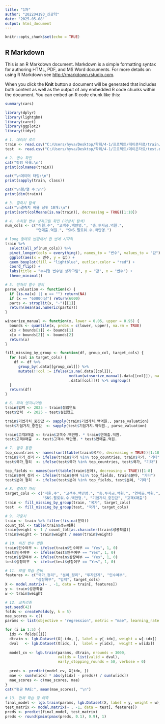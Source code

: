 ---
title: "1차"
author: "202204193_신광혁"
date: "2025-05-08"
output: html_document
---

```{r setup, include=FALSE}
knitr::opts_chunk$set(echo = TRUE)
```

## R Markdown

This is an R Markdown document. Markdown is a simple formatting syntax for authoring HTML, PDF, and MS Word documents. For more details on using R Markdown see <http://rmarkdown.rstudio.com>.

When you click the **Knit** button a document will be generated that includes both content as well as the output of any embedded R code chunks within the document. You can embed an R code chunk like this:

```{r cars}
summary(cars)
```

```{r}
library(dplyr)
library(lightgbm)
library(caret)
library(ggplot2)
library(tidyr)

# 1. 데이터 로드
train <- read.csv("C:/Users/hyva/Desktop/학회/4-1/프로젝트/데이콘자료/train.csv")
test  <- read.csv("C:/Users/hyva/Desktop/학회/4-1/프로젝트/데이콘자료/test.csv")

```

```{r}
# 2. 변수 확인
cat("컬럼 목록:\n")
print(colnames(train))

cat("\n데이터 타입:\n")
print(sapply(train, class))

cat("\n행/열 수:\n")
print(dim(train))
```

```{r}
# 3. 결측치 탐색
cat("\n결측치 비율 상위 10개:\n")
print(sort(colMeans(is.na(train)), decreasing = TRUE)[1:10])
```

```{r}
# 4. 수치형 변수 상자그림 확인 (이상치 탐색)
num_cols <- c("직원.수", "고객수.백만명.", "총.투자금.억원.",
              "연매출.억원.", "SNS.팔로워.수.백만명.")

# long 형태로 변환해서 한 번에 시각화
train %>%
  select(all_of(num_cols)) %>%
  pivot_longer(cols = everything(), names_to = "변수", values_to = "값") %>%
  ggplot(aes(x = 변수, y = 값)) +
  geom_boxplot(fill = "lightblue", outlier.color = "red") +
  coord_flip() +
  labs(title = "수치형 변수별 상자그림", y = "값", x = "변수") +
  theme_minimal()
```


```{r}
# 5. 전처리 함수 정의
parse_valuation <- function(x) {
  if (is.na(x) || x == "") return(NA)
  if (x == "6000이상") return(6000)
  parts <- strsplit(x, "-")[[1]]
  return(mean(as.numeric(parts)))
}

winsorize_manual <- function(x, lower = 0.05, upper = 0.95) {
  bounds <- quantile(x, probs = c(lower, upper), na.rm = TRUE)
  x[x < bounds[1]] <- bounds[1]
  x[x > bounds[2]] <- bounds[2]
  return(x)
}

fill_missing_by_group <- function(df, group_col, target_cols) {
  for (col in target_cols) {
    df <- df %>%
      group_by(.data[[group_col]]) %>%
      mutate(!!col := ifelse(is.na(.data[[col]]),
                             median(winsorize_manual(.data[[col]]), na.rm = TRUE),
                             .data[[col]])) %>% ungroup()
  }
  return(df)
}
```

```{r}
# 6. 피처 엔지니어링
train$업력 <- 2025 - train$설립연도
test$업력  <- 2025 - test$설립연도

train$기업가치_중간값 <- sapply(train$기업가치.백억원., parse_valuation)
test$기업가치_중간값  <- sapply(test$기업가치.백억원., parse_valuation)

train$고객X매출 <- train$고객수.백만명. * train$연매출.억원.
test$고객X매출  <- test$고객수.백만명. * test$연매출.억원.
```

```{r}
# 7. 범주 통합
top_countries <- names(sort(table(train$국가), decreasing = TRUE))[1:10]
train$국가_정리 <- ifelse(train$국가 %in% top_countries, train$국가, "기타")
test$국가_정리  <- ifelse(test$국가 %in% top_countries, test$국가, "기타")

top_fields <- names(sort(table(train$분야), decreasing = TRUE))[1:8]
train$분야_정리 <- ifelse(train$분야 %in% top_fields, train$분야, "기타")
test$분야_정리  <- ifelse(test$분야 %in% top_fields, test$분야, "기타")

```

```{r}
# 8. 결측치 처리
target_cols <- c("직원.수", "고객수.백만명.", "총.투자금.억원.", "연매출.억원.", 
                 "SNS.팔로워.수.백만명.", "기업가치_중간값", "고객X매출")
train <- fill_missing_by_group(train, "국가", target_cols)
test  <- fill_missing_by_group(test, "국가", target_cols)
```

```{r}
# 9. 가중치
train <- train %>% filter(!is.na(분야))
count_tbl <- table(train$성공확률)
train$weight <- 1 / count_tbl[as.character(train$성공확률)]
train$weight <- train$weight / mean(train$weight)
```


```{r}
# 10. 이진 변수 변환
train$인수여부 <- ifelse(train$인수여부 == "Yes", 1, 0)
test$인수여부  <- ifelse(test$인수여부 == "Yes", 1, 0)
train$상장여부 <- ifelse(train$상장여부 == "Yes", 1, 0)
test$상장여부  <- ifelse(test$상장여부 == "Yes", 1, 0)
```

```{r}
# 11. 모델 학습 준비
features <- c("국가_정리", "분야_정리", "투자단계", "인수여부", 
              "상장여부", "업력", target_cols)
X <- model.matrix(~ . -1, data = train[, features])
y <- train$성공확률
w <- train$weight
```


```{r}
# 12. 교차검증
set.seed(42)
folds <- createFolds(y, k = 5)
mae_scores <- c()
params <- list(objective = "regression", metric = "mae", learning_rate = 0.01)

for (i in 1:5) {
  idx <- folds[[i]]
  dtrain <- lgb.Dataset(X[-idx, ], label = y[-idx], weight = w[-idx])
  dval   <- lgb.Dataset(X[idx, ],  label = y[idx],  weight = w[idx])
  
  model_cv <- lgb.train(params, dtrain, nrounds = 3000,
                        valids = list(valid = dval),
                        early_stopping_rounds = 50, verbose = 0)
  
  preds <- predict(model_cv, X[idx, ])
  mae <- sum(w[idx] * abs(y[idx] - preds)) / sum(w[idx])
  mae_scores <- c(mae_scores, mae)
}
cat("평균 MAE:", mean(mae_scores), "\n")

```

```{r}
# 13. 전체 학습 및 예측
final_model <- lgb.train(params, lgb.Dataset(X, label = y, weight = w), nrounds = model_cv$best_iter)
test_matrix <- model.matrix(~ . -1, data = test[, features])
preds <- predict(final_model, test_matrix)
preds <- round(pmin(pmax(preds, 0.1), 0.9), 1)
```

